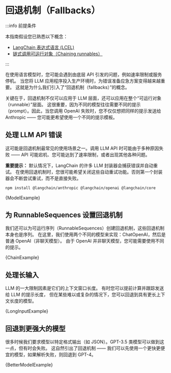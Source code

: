 
# 回退机制（Fallbacks）

:::info 前提条件

本指南假设您已熟悉以下概念：

- [LangChain 表达式语言 (LCEL)](/docs/concepts/lcel)
- [链式调用可运行对象（Chaining runnables）](/docs/how_to/sequence/)

:::

在使用语言模型时，您可能会遇到由底层 API 引发的问题，例如速率限制或服务停机。
当您将 LLM 应用程序投入生产环境时，为错误准备应急方案变得越来越重要。
这就是为什么我们引入了“回退机制（fallbacks）”的概念。

关键在于，回退机制不仅可以应用于 LLM 层面，还可以应用在整个“可运行对象（runnable）”层面。
这很重要，因为不同的模型往往需要不同的提示（prompt）。因此，当您调用 OpenAI 失败时，您不仅仅想把同样的提示发送给 Anthropic —— 您可能更希望使用一个不同的提示模板。

## 处理 LLM API 错误

这可能是回退机制最常见的使用场景之一。调用 LLM API 时可能由于多种原因失败 —— API 可能宕机、您可能达到了速率限制，或者出现其他各种问题。

**重要提示：** 默认情况下，LangChain 的许多 LLM 封装器会捕获错误并自动重试。
在使用回退机制时，您很可能希望关闭这些自动重试功能。否则第一个封装器会不断尝试重试，而不是直接失败。



<IntegrationInstallTooltip></IntegrationInstallTooltip>

```bash npm2yarn
npm install @langchain/anthropic @langchain/openai @langchain/core
```

<CodeBlock language="typescript">{ModelExample}</CodeBlock>

## 为 RunnableSequences 设置回退机制

我们还可以为可运行序列（RunnableSequences）创建回退机制，这些回退机制本身也是序列。
在这里，我们使用两个不同的模型来实现：ChatOpenAI，然后是普通 OpenAI（非聊天模型）。
由于 OpenAI 并非聊天模型，您可能需要使用不同的提示。


<CodeBlock language="typescript">{ChainExample}</CodeBlock>

## 处理长输入

LLM 的一大限制因素是它们的上下文窗口长度。
有时您可以提前计算并跟踪发送给 LLM 的提示长度，
但在某些难以或复杂的情况下，您可以回退到具有更长上下文长度的模型。


<CodeBlock language="typescript">{LongInputExample}</CodeBlock>

## 回退到更强大的模型

很多时候我们要求模型以特定格式输出（如 JSON）。GPT-3.5 类模型可以做到这一点，但有时会失败。
这自然引出了回退机制 —— 我们可以先使用一个更快更便宜的模型，如果解析失败，则回退到 GPT-4。


<CodeBlock language="typescript">{BetterModelExample}</CodeBlock>